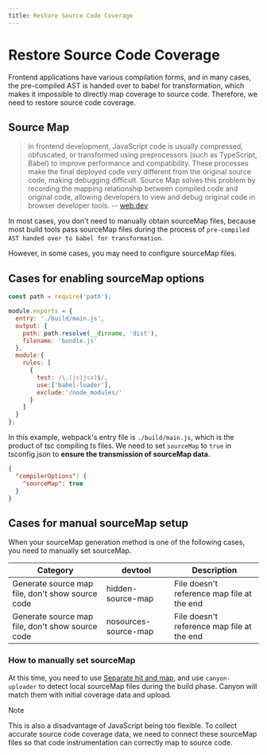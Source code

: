 ```yaml
---
title: Restore Source Code Coverage
---
```


# Restore Source Code Coverage

Frontend applications have various compilation forms, and in many cases, the pre-compiled AST is handed over to babel for transformation, which makes it impossible to directly map coverage to source code. Therefore, we need to restore source code coverage.

## Source Map

>
> In frontend development, JavaScript code is usually compressed, obfuscated, or transformed using preprocessors (such as TypeScript, Babel) to improve performance and compatibility. These processes make the final deployed code very different from the original source code, making debugging difficult. Source Map solves this problem by recording the mapping relationship between compiled code and original code, allowing developers to view and debug original code in browser developer tools. -- [web.dev](https://web.dev/articles/source-maps)

In most cases, you don't need to manually obtain sourceMap files, because most build tools pass sourceMap files during the process of `pre-compiled AST handed over to babel for transformation`.

However, in some cases, you may need to configure sourceMap files.

## Cases for enabling sourceMap options

```js filename="webpack.config.js" {4}
const path = require('path');

module.exports = {
  entry: './build/main.js',
  output: {
    path: path.resolve(__dirname, 'dist'),
    filename: 'bundle.js'
  },
  module:{
    rules: [
      {
        test: /\.(js|jsx)$/,
        use:['babel-loader'],
        exclude:'/node_modules/'
      }
    ]
  }
};
```

In this example, webpack's entry file is `./build/main.js`, which is the product of tsc compiling ts files. We need to set `sourceMap` to `true` in tsconfig.json to __ensure the transmission of sourceMap data.__

```json filename="tsconfig.json" {3}
{
  "compilerOptions": {
    "sourceMap": true
  }
}
```

## Cases for manual sourceMap setup

When your sourceMap generation method is one of the following cases, you need to manually set sourceMap.

| Category              | devtool                       |  Description                                    |
|-------------------|-------------------------------|-----------------------------------------|
| Generate source map file, don't show source code   | hidden-source-map             |  File doesn't reference map file at the end                 |
| Generate source map file, don't show source code   | nosources-source-map           | File doesn't reference map file at the end                 |

### How to manually set sourceMap

At this time, you need to use [Separate hit and map](/docs/core-concepts/separate-hit-and-map), and use `canyon-uploader` to detect local sourceMap files during the build phase. Canyon will match them with initial coverage data and upload.

> [!NOTE]
>
> This is also a disadvantage of JavaScript being too flexible. To collect accurate source code coverage data, we need to connect these sourceMap files so that code instrumentation can correctly map to source code. 